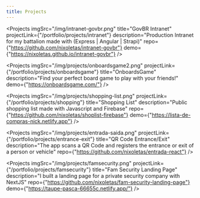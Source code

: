 ```yaml
---
title: Projects
---
```



<Projects 
    imgSrc="/img/intranet-govbr.png" 
    title="GovBR Intranet" 
    projectLink={"/portfolio/projects/intranet"}
    description="Production Intranet for my battalion made with (Express | Angular | Strapi)"
    repo={"https://github.com/nixoletas/intranet-govbr"}
    demo={"https://nixoletas.github.io/intranet-govbr"}
/>

<Projects 
    imgSrc="/img/projects/onboardsgame2.png"
    projectLink={"/portfolio/projects/onboardsgame"}
    title="OnboardsGame" 
    description="Find your perfect board game to play with your friends!"
    demo={"https://onboardsgame.com/"}
/>

<Projects 
    imgSrc="/img/projects/shopping-list.png"
    projectLink={"/portfolio/projects/shopping"}
    title="Shopping List" 
    description="Public shopping list made with Javascript and Firebase"
    repo={"https://github.com/nixoletas/shoplist-firebase"}
    demo={"https://lista-de-compras-nick.netlify.app"}
/>

<Projects 
    imgSrc="/img/projects/entrada-saida.png"
    projectLink={"/portfolio/projects/entrance-exit"}
    title="QR Code Entrance/Exit" 
    description="The app scans a QR Code and registers the entrance or exit of a person or vehicle"
    repo={"https://github.com/nixoletas/entrada-react"}
/>

<Projects 
    imgSrc="/img/projects/famsecurity.png"
    projectLink={"/portfolio/projects/famsecurity"}
    title="Fam Security Landing Page" 
    description="I built a landing page for a private security company with NextJS"
    repo={"https://github.com/nixoletas/fam-security-landing-page"}
    demo={"https://taupe-pasca-66655c.netlify.app/"}
/>
